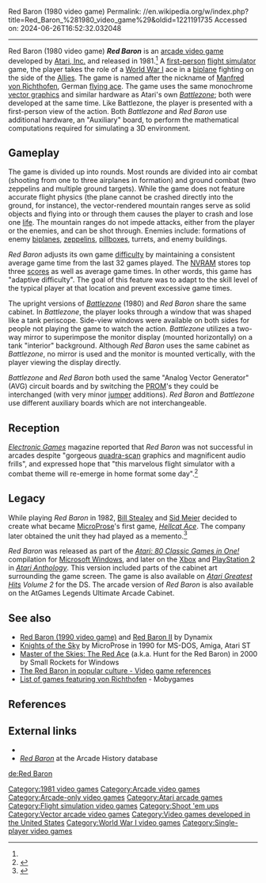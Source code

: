 Red Baron (1980 video game)
Permalink: //en.wikipedia.org/w/index.php?title=Red_Baron_%281980_video_game%29&oldid=1221191735
Accessed on: 2024-06-26T16:52:32.032048



------
Red Baron (1980 video game)
{{Short description|1981 video game}}
{{for|the MS-DOS game|Red Baron (1990 video game)}}
{{More citations needed|date=March 2016}}
{{Infobox video game
|title = Red Baron
|image = Red Baron (Atari Arcade Game Flyer).jpeg
|developer = [[Atari, Inc.]]
|publisher = Atari, Inc.
|designer = 
|release = May 1981<ref name="Atari">{{cite book |title=Product: Total Build |url=http://www.atarigames.com/atarinumbers90s.pdf |publisher=[[Atari Games]] |year=1999 |access-date=March 2, 2021 |url-status=dead |archivedate=May 10, 2013|archiveurl=https://web.archive.org/web/20130510143012/www.atarigames.com/atarinumbers90s.pdf}}</ref>
|genre = [[Shoot 'em up]]
|modes = [[Single-player]]
|platforms = [[Arcade video game|Arcade]]
}}
'''''Red Baron''''' is an [[arcade video game]] developed by [[Atari, Inc.]] and released in 1981.<ref name="Atari"/> A [[first person (video games)|first-person]] [[flight simulator]] game, the player takes the role of a [[World War I]] ace in a [[biplane]] fighting on the side of the [[Allies of World War I|Allies]]. The game is named after the nickname of [[Manfred von Richthofen]], German [[flying ace]]. The game uses the same monochrome [[vector graphics]] and similar hardware as Atari's own ''[[Battlezone (1980 video game)|Battlezone]]''; both were developed at the same time. Like Battlezone, the player is presented with a first-person view of the action. Both ''Battlezone'' and ''Red Baron'' use additional hardware, an "Auxiliary" board, to perform the mathematical computations required for simulating a 3D environment.

==Gameplay==
{{unreferenced section|date=May 2017}}
The game is divided up into rounds. Most rounds are divided into air combat (shooting from one to three airplanes in formation) and ground combat (two zeppelins and multiple ground targets). While the game does not feature accurate flight physics (the plane cannot be crashed directly into the ground, for instance), the vector-rendered mountain ranges serve as solid objects and flying into or through them causes the player to crash and lose one [[Life (video games)|life]]. The mountain ranges do not impede attacks, either from the player or the enemies, and can be shot through. Enemies include: formations of enemy [[biplanes]], [[zeppelins]], [[bunker#Pillbox|pillboxes]], turrets, and enemy buildings.

''Red Baron'' adjusts its own game [[Difficulty level|difficulty]] by maintaining a consistent average game time from the last 32 games played. The [[NVRAM]] stores top three [[Score (game)|scores]] as well as average game times. In other words, this game has "adaptive difficulty". The goal of this feature was to adapt to the skill level of the typical player at that location and prevent excessive game times.

The upright versions of ''[[Battlezone (1980 video game)|Battlezone]]'' (1980) and ''Red Baron'' share the same cabinet. In ''Battlezone'', the player looks through a window that was shaped like a tank periscope. Side-view windows were available on both sides for people not playing the game to watch the action. ''Battlezone'' utilizes a two-way mirror to superimpose the monitor display (mounted horizontally) on a tank "interior" background. Although ''Red Baron'' uses the same cabinet as ''Battlezone'', no mirror is used and the monitor is mounted vertically, with the player viewing the display directly.

''Battlezone'' and ''Red Baron'' both used the same "Analog Vector Generator" (AVG) circuit boards and by switching the [[Programmable read-only memory|PROM]]'s they could be interchanged (with very minor [[Jumper (computing)|jumper]] additions). ''Red Baron'' and ''Battlezone'' use different auxiliary boards which are not interchangeable.

==Reception==
''[[Electronic Games]]'' magazine reported that ''Red Baron'' was not successful in arcades despite "gorgeous [[QuadraScan|quadra-scan]] graphics and magnificent audio frills", and expressed hope that "this marvelous flight simulator with a combat theme will re-emerge in home format some day".<ref name="pearl198306">{{cite news | url=https://archive.org/stream/electronic-games-magazine-1983-06/Electronic_Games_Issue_16_Vol_02_04_1983_Jun#page/n79/mode/2up | title=Closet Classics | work=Electronic Games | date=June 1983 | accessdate=6 January 2015 | author=Pearl, Rick | pages=82}}</ref>

==Legacy==
While playing ''Red Baron'' in 1982, [[Bill Stealey]] and [[Sid Meier]] decided to create what became [[MicroProse]]'s first game, ''[[Hellcat Ace]]''. The company later obtained the unit they had played as a memento.<ref name="cgw198806">{{cite magazine | url=http://www.cgwmuseum.org/galleries/index.php?year=1988&pub=2&id=48 | title=MicroProse Captures "Red Baron" as Corporate Momento | magazine=Computer Gaming World | date=June 1988 | accessdate=3 November 2013 | pages=9}}</ref>

''Red Baron'' was released as part of the ''[[Atari: 80 Classic Games in One!]]'' compilation for [[Microsoft Windows]], and later on the [[Xbox]] and [[PlayStation 2]] in ''[[Atari Anthology]]''. This version included parts of the cabinet art surrounding the game screen. The game is also available on ''[[Atari Greatest Hits]] Volume 2'' for the DS. The arcade version of ''Red Baron'' is also available on the AtGames Legends Ultimate Arcade Cabinet.

==See also==
*[[Red Baron (1990 video game)]] and [[Red Baron II]] by Dynamix 
*[[Knights of the Sky]] by MicroProse in 1990 for MS-DOS, Amiga, Atari ST
*[[Master of the Skies: The Red Ace]] (a.k.a. Hunt for the Red Baron) in 2000 by Small Rockets for Windows
*[[The Red Baron in popular culture#Video_game_references|The Red Baron in popular culture - Video game references]]
*[https://www.mobygames.com/group/8482/red-baron-games/sort:date List of games featuring von Richthofen] - Mobygames

==References==
{{reflist}}

==External links==
* {{KLOV game|id=9289|name=Red Baron}}
* [http://www.arcade-history.com/?page=detail&id=2197 ''Red Baron''] at the Arcade History database

[[Category:1981 video games]]
[[Category:Arcade video games]]
[[Category:Arcade-only video games]]
[[Category:Atari arcade games]]
[[Category:Flight simulation video games]]
[[Category:Shoot 'em ups]]
[[Category:Vector arcade video games]]
[[Category:Video games developed in the United States]]
[[Category:World War I video games]]
[[Category:Single-player video games]]

[[de:Red Baron]]